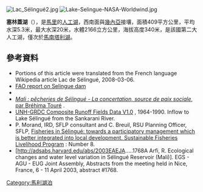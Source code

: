 [[Image:Lac_Sélingué2.jpg|right]]
[[Image:Lake-Selingue-NASA-Worldwind.jpg|thumb]]

{{coord|11|37|N|8|14|W|type:waterbody_region:ML|display=title}}

'''塞林蓋湖'''（{{lang-fr|Lac de Sélingué}}），是[[馬里|馬里]]的[[人工湖|人工湖]]，西南面與[[幾內亞|幾內亞]]接壤，面積409平方公里，平均水深5.3米，最大水深20米，水體2166立方公里，海拔高度340米，是該國第二大人工湖，僅次於[[馬南塔利湖|馬南塔利湖]]。

==參考資料==
*Portions of this article were translated from the French language Wikipedia article Lac de Sélingué, 2008-03-06.
*[http://www.fao.org/documents/show_cdr.asp?url_file=/docrep/005/V4110E/V4110E04.htm FAO report on Selingue dam]{{dead link|date=2017年12月 |bot=InternetArchiveBot |fix-attempted=yes }}
* {{Structurae|id=s0004565|title=Selingue Dam}}
*[http://www.sflp.org/fr/007/pub1/bul19_art7.htm ''Mali : pêcheries de Sélingué - La concertation, source de paix sociale'', par Bréhima Touré] {{Wayback|url=http://www.sflp.org/fr/007/pub1/bul19_art7.htm |date=20160303172921 }}.
*[http://www.grdc.sr.unh.edu/html/Polygons/P1134050.html UNH-GRDC Composite Runoff Fields Data V1.0] {{Wayback|url=http://www.grdc.sr.unh.edu/html/Polygons/P1134050.html |date=20200225061653 }},  1964-1990.  Inflow to Lake Sélingué from the Sankarani River.
*P. Morand, IRD, SFLP consultant and C. Breuil, RSU Planning Officer, SFLP, [http://www.sflp.org/eng/007/pub1/81.htm Fisheries in Sélingué: towards a participatory management which is better integrated into local development.  Sustainable Fisheries Livelihood Program] {{Wayback|url=http://www.sflp.org/eng/007/pub1/81.htm |date=20160303212036 }}: Number 8.
*[http://adsabs.harvard.edu/abs/2003EAEJA.....1768A Arfi, R. Ecological changes and water level variation in Sélingué Reservoir (Mali)]. EGS - AGU - EUG Joint Assembly, Abstracts from the meeting held in Nice, France, 6 - 11 April 2003, abstract #1768.

{{Mali-geo-stub}}
[[Category:馬利湖泊|Category:馬利湖泊]]